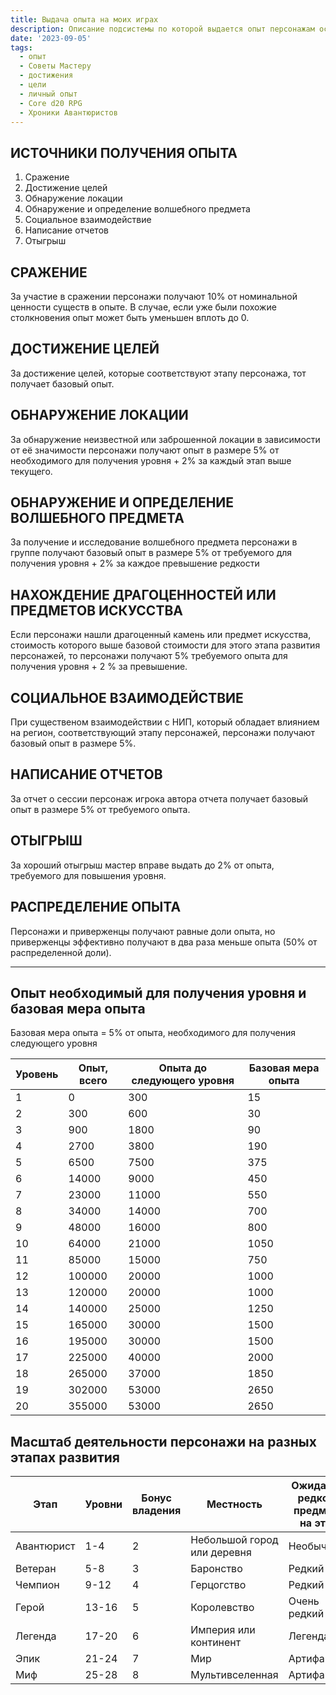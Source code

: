 ```yaml
---
title: Выдача опыта на моих играх
description: Описание подсистемы по которой выдается опыт персонажам основываясь на их достижениях, выполнении целей и взаимодействии с окружающим миром
date: '2023-09-05'
tags:
  - опыт
  - Советы Мастеру
  - достижения
  - цели
  - личный опыт
  - Core d20 RPG
  - Хроники Авантюристов
---
```


## ИСТОЧНИКИ ПОЛУЧЕНИЯ ОПЫТА

1. Сражение
2. Достижение целей
3. Обнаружение локации
4. Обнаружение и определение волшебного предмета
5. Социальное взаимодействие
6. Написание отчетов
7. Отыгрыш

## СРАЖЕНИЕ

За участие в сражении персонажи получают 10% от номинальной ценности существ в опыте. В случае, если уже были похожие столкновения опыт может быть уменьшен вплоть до 0.

## ДОСТИЖЕНИЕ ЦЕЛЕЙ

За достижение целей, которые соответствуют этапу персонажа, тот получает базовый опыт.

## ОБНАРУЖЕНИЕ ЛОКАЦИИ

За обнаружение неизвестной или заброшенной локации в зависимости от её значимости персонажи получают опыт в размере 5% от необходимого для получения уровня + 2% за каждый этап выше текущего.

## ОБНАРУЖЕНИЕ И ОПРЕДЕЛЕНИЕ ВОЛШЕБНОГО ПРЕДМЕТА

За получение и исследование волшебного предмета персонажи в группе получают базовый опыт в размере 5% от требуемого для получения уровня + 2% за каждое превышение редкости

## НАХОЖДЕНИЕ ДРАГОЦЕННОСТЕЙ ИЛИ ПРЕДМЕТОВ ИСКУССТВА

Если персонажи нашли драгоценный камень или предмет искусства, стоимость которого выше базовой стоимости для этого этапа развития персонажей, то персонажи получают 5% требуемого опыта для получения уровня + 2 % за превышение.

## СОЦИАЛЬНОЕ ВЗАИМОДЕЙСТВИЕ

При существеном взаимодействии с НИП, который обладает влиянием на регион, соответствующий этапу персонажей, персонажи получают базовый опыт в размере 5%.

## НАПИСАНИЕ ОТЧЕТОВ

За отчет о сессии персонаж игрока автора отчета получает базовый опыт в размере 5% от требуемого опыта.

## ОТЫГРЫШ

За хороший отыгрыш мастер вправе выдать до 2% от опыта, требуемого для повышения уровня.

## РАСПРЕДЕЛЕНИЕ ОПЫТА

Персонажи и приверженцы получают равные доли опыта, но приверженцы эффективно получают в два раза меньше опыта (50% от распределенной доли).

---

## Опыт необходимый для получения уровня и базовая мера опыта

Базовая мера опыта = 5% от опыта, необходимого для получения следующего уровня

| Уровень | Опыт, всего | Опыта до следующего уровня | Базовая мера опыта |
| ------- | ----------- | -------------------------- | ------------------ |
| 1       | 0           | 300                        | 15                 |
| 2       | 300         | 600                        | 30                 |
| 3       | 900         | 1800                       | 90                 |
| 4       | 2700        | 3800                       | 190                |
| 5       | 6500        | 7500                       | 375                |
| 6       | 14000       | 9000                       | 450                |
| 7       | 23000       | 11000                      | 550                |
| 8       | 34000       | 14000                      | 700                |
| 9       | 48000       | 16000                      | 800                |
| 10      | 64000       | 21000                      | 1050               |
| 11      | 85000       | 15000                      | 750                |
| 12      | 100000      | 20000                      | 1000               |
| 13      | 120000      | 20000                      | 1000               |
| 14      | 140000      | 25000                      | 1250               |
| 15      | 165000      | 30000                      | 1500               |
| 16      | 195000      | 30000                      | 1500               |
| 17      | 225000      | 40000                      | 2000               |
| 18      | 265000      | 37000                      | 1850               |
| 19      | 302000      | 53000                      | 2650               |
| 20      | 355000      | 53000                      | 2650               |

## Масштаб деятельности персонажи на разных этапах развития

| Этап       | Уровни | Бонус владения | Местность                   | Ожидаемая редкость предметов на этапе | Стоимость, зм |
| ---------- | ------ | -------------- | --------------------------- | ------------------------------------- | ------------- |
| Авантюрист | 1-4    | 2              | Небольшой город или деревня | Необычный                             | 100           |
| Ветеран    | 5-8    | 3              | Баронство                   | Редкий                                | 500           |
| Чемпион    | 9-12   | 4              | Герцогство                  | Редкий                                | 1000          |
| Герой      | 13-16  | 5              | Королевство                 | Очень редкий                          | 5000          |
| Легенда    | 17-20  | 6              | Империя или континент       | Легендарный                           | 10000         |
| Эпик       | 21-24  | 7              | Мир                         | Артифакт                              | 50000         |
| Миф        | 25-28  | 8              | Мультивселенная             | Артифакт                              | 100000        |
